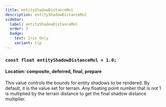 ```yaml
---
title: entityShadowDistanceMul
description: entityShadowDistanceMul
sidebar:
  label: entityShadowDistanceMul
  order: 3
  badge:
    text: Iris Only
    variant: tip
---
```


### `const float entityShadowDistanceMul = 1.0;`

#### Location: composite, deferred, final, prepare

This value controls the bounds for entity shadows to be rendered. By default, it is the value set for terrain. Any floating point number that is not 1 is multiplied by the terrain distance to get the final shadow distance multiplier.